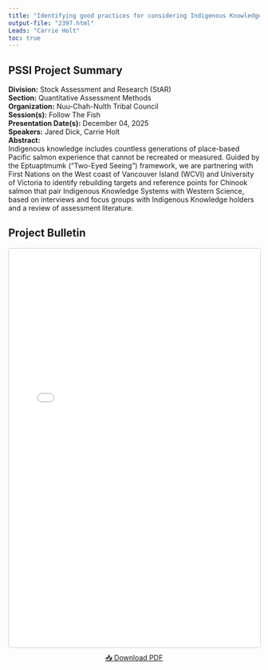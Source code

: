 ```yaml
---
title: "Identifying good practices for considering Indigenous Knowledge in Rebuilding Plan targets and stock assessment reference poi"
output-file: "2397.html"
Leads: "Carrie Holt"
toc: true
---
```


## PSSI Project Summary

**Division:** Stock Assessment and Research (StAR)  
**Section:** Quantitative Assessment Methods  
**Organization:** Nuu-Chah-Nulth Tribal Council  
**Session(s):** Follow The Fish  
**Presentation Date(s):** December 04, 2025  
**Speakers:** Jared Dick, Carrie Holt  
**Abstract:**  
Indigenous knowledge includes countless generations of place-based Pacific salmon experience that cannot be recreated or measured. Guided by the Eptuaptmumk (“Two-Eyed Seeing”) framework, we are partnering with First Nations on the West coast of Vancouver Island (WCVI) and University of Victoria to identify rebuilding targets and reference points for Chinook salmon that pair Indigenous Knowledge Systems with Western Science, based on interviews and focus groups with Indigenous Knowledge holders and a review of assessment literature.   

## Project Bulletin

<iframe src="../../data/PSSI_bulletin/2397.pdf" width="100%" height="800px" style="border: 1px solid #ccc; border-radius: 4px;"></iframe>

<p style="text-align: center; margin-top: 10px;">
[📥 Download PDF](../../data/PSSI_bulletin/2397.pdf){.btn .btn-primary target="_blank"}
</p>

